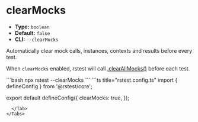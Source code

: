 # clearMocks

- **Type:** `boolean`
- **Default:** `false`
- **CLI:** `--clearMocks`

Automatically clear mock calls, instances, contexts and results before every test.

When `clearMocks` enabled, rstest will call [.clearAllMocks()](/api/rstest/mockFunctions#rstestclearallmocks) before each test.


<Tabs defaultValue='rstest.config.ts'>
  <Tab label="CLI">
  ```bash
  npx rstest --clearMocks
  ```
  </Tab>
  <Tab label="rstest.config.ts">
```ts title="rstest.config.ts"
import { defineConfig } from '@rstest/core';

export default defineConfig({
  clearMocks: true,
});
```
  </Tab>
</Tabs>

